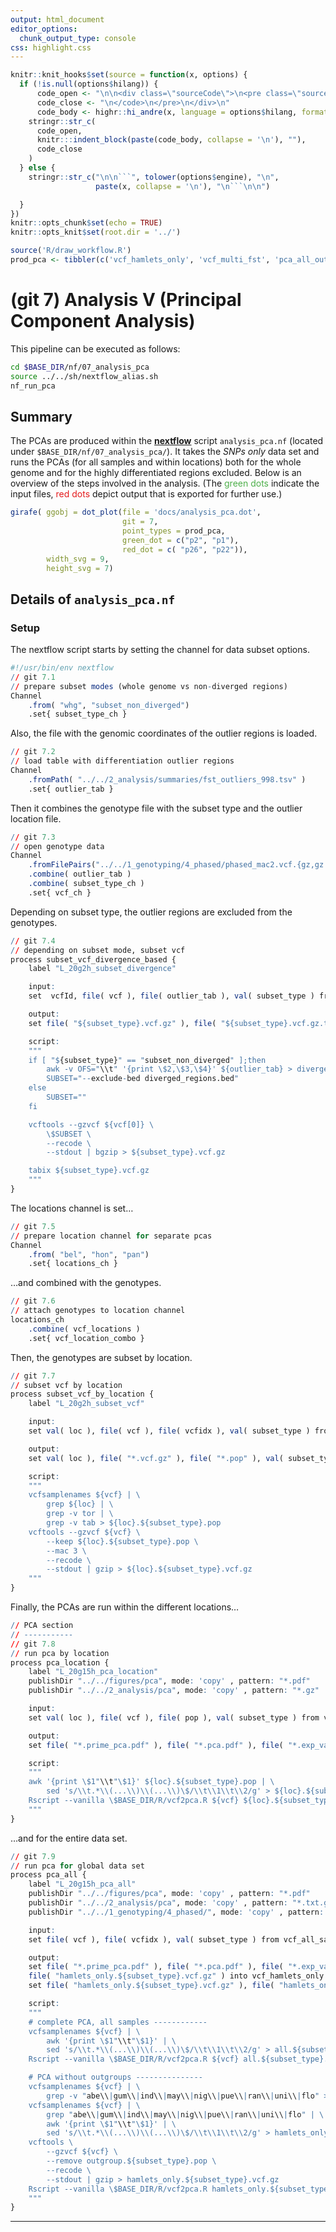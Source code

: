 ```yaml
---
output: html_document
editor_options:
  chunk_output_type: console
css: highlight.css
---
```


```r
knitr::knit_hooks$set(source = function(x, options) {
  if (!is.null(options$hilang)) {
      code_open <- "\n\n<div class=\"sourceCode\">\n<pre class=\"sourceCode\">\n<code class=\"sourceCode\">"
      code_close <- "\n</code>\n</pre>\n</div>\n"
      code_body <- highr::hi_andre(x, language = options$hilang, format = "html")
    stringr::str_c(
      code_open,
      knitr:::indent_block(paste(code_body, collapse = '\n'), ""),
      code_close
    )
  } else {
    stringr::str_c("\n\n```", tolower(options$engine), "\n",
                   paste(x, collapse = '\n'), "\n```\n\n")

  }
})
knitr::opts_chunk$set(echo = TRUE)
knitr::opts_knit$set(root.dir = '../')
```


```r
source('R/draw_workflow.R')
prod_pca <- tibbler(c('vcf_hamlets_only', 'vcf_multi_fst', 'pca_all_out', 'pca_loc_out'))
```

# (git 7) Analysis V (Principal Component Analysis)

This pipeline can be executed as follows:

```sh
cd $BASE_DIR/nf/07_analysis_pca
source ../../sh/nextflow_alias.sh
nf_run_pca
```

## Summary

The PCAs are produced within the [**nextflow**](https://www.nextflow.io/) script `analysis_pca.nf` (located under `$BASE_DIR/nf/07_analysis_pca/`).
It takes the *SNPs only* data set and runs the PCAs (for all samples and within locations) both for the whole genome and for the highly differentiated regions excluded.
Below is an overview of the steps involved in the analysis.
(The <span style="color:#4DAF4A">green dots</span> indicate the input files, <span style="color:#E41A1C">red dots</span> depict output that is exported for further use.)

<div style="max-width:800px; margin:auto;">
```r
girafe( ggobj = dot_plot(file = 'docs/analysis_pca.dot',
                         git = 7,
                         point_types = prod_pca,
                         green_dot = c("p2", "p1"),
                         red_dot = c( "p26", "p22")),
        width_svg = 9,
        height_svg = 7)
```
</div>

## Details of `analysis_pca.nf`

### Setup

The nextflow script starts by setting the channel for data subset options.

:::kclass
```r
#!/usr/bin/env nextflow
// git 7.1
// prepare subset modes (whole genome vs non-diverged regions)
Channel
	.from( "whg", "subset_non_diverged")
	.set{ subset_type_ch }
```

Also, the file with the genomic coordinates of the outlier regions is loaded.

```r
// git 7.2
// load table with differentiation outlier regions
Channel
	.fromPath( "../../2_analysis/summaries/fst_outliers_998.tsv" )
	.set{ outlier_tab }
```

Then it combines the genotype file with the subset type and the outlier location file.

```r
// git 7.3
// open genotype data
Channel
	.fromFilePairs("../../1_genotyping/4_phased/phased_mac2.vcf.{gz,gz.tbi}")
	.combine( outlier_tab )
	.combine( subset_type_ch )
	.set{ vcf_ch }
```

Depending on subset type, the outlier regions are excluded from the genotypes.

```r
// git 7.4
// depending on subset mode, subset vcf
process subset_vcf_divergence_based {
	label "L_20g2h_subset_divergence"

	input:
	set  vcfId, file( vcf ), file( outlier_tab ), val( subset_type ) from vcf_ch

	output:
	set file( "${subset_type}.vcf.gz" ), file( "${subset_type}.vcf.gz.tbi" ), val( subset_type ) into ( vcf_locations, vcf_all_samples_pca )

	script:
	"""
	if [ "${subset_type}" == "subset_non_diverged" ];then
		awk -v OFS="\\t" '{print \$2,\$3,\$4}' ${outlier_tab} > diverged_regions.bed
		SUBSET="--exclude-bed diverged_regions.bed"
	else
		SUBSET=""
	fi

	vcftools --gzvcf ${vcf[0]} \
		\$SUBSET \
		--recode \
		--stdout | bgzip > ${subset_type}.vcf.gz

	tabix ${subset_type}.vcf.gz
	"""
}
```

The locations channel is set...

```r
// git 7.5
// prepare location channel for separate pcas
Channel
	.from( "bel", "hon", "pan")
	.set{ locations_ch }
```

...and combined with the genotypes.

```r
// git 7.6
// attach genotypes to location channel
locations_ch
	.combine( vcf_locations )
	.set{ vcf_location_combo }
```

Then, the genotypes are subset by location.

```r
// git 7.7
// subset vcf by location
process subset_vcf_by_location {
	label "L_20g2h_subset_vcf"

	input:
	set val( loc ), file( vcf ), file( vcfidx ), val( subset_type ) from vcf_location_combo

	output:
	set val( loc ), file( "*.vcf.gz" ), file( "*.pop" ), val( subset_type ) into ( vcf_loc_pca )

	script:
	"""
	vcfsamplenames ${vcf} | \
		grep ${loc} | \
		grep -v tor | \
		grep -v tab > ${loc}.${subset_type}.pop
	vcftools --gzvcf ${vcf} \
		--keep ${loc}.${subset_type}.pop \
		--mac 3 \
		--recode \
		--stdout | gzip > ${loc}.${subset_type}.vcf.gz
	"""
}
```

Finally, the PCAs are run within the different locations...

```r
// PCA section
// -----------
// git 7.8
// run pca by location
process pca_location {
	label "L_20g15h_pca_location"
	publishDir "../../figures/pca", mode: 'copy' , pattern: "*.pdf"
	publishDir "../../2_analysis/pca", mode: 'copy' , pattern: "*.gz"

	input:
	set val( loc ), file( vcf ), file( pop ), val( subset_type ) from vcf_loc_pca

	output:
	set file( "*.prime_pca.pdf" ), file( "*.pca.pdf" ), file( "*.exp_var.txt.gz" ), file( "*.scores.txt.gz" ) into pca_loc_out

	script:
	"""
	awk '{print \$1"\\t"\$1}' ${loc}.${subset_type}.pop | \
		sed 's/\\t.*\\(...\\)\\(...\\)\$/\\t\\1\\t\\2/g' > ${loc}.${subset_type}.pop.txt
	Rscript --vanilla \$BASE_DIR/R/vcf2pca.R ${vcf} ${loc}.${subset_type}.pop.txt 6
	"""
}
```

...and for the entire data set.

```r
// git 7.9
// run pca for global data set
process pca_all {
	label "L_20g15h_pca_all"
	publishDir "../../figures/pca", mode: 'copy' , pattern: "*.pdf"
	publishDir "../../2_analysis/pca", mode: 'copy' , pattern: "*.txt.gz"
	publishDir "../../1_genotyping/4_phased/", mode: 'copy' , pattern: "*.vcf.gz"

	input:
	set file( vcf ), file( vcfidx ), val( subset_type ) from vcf_all_samples_pca

	output:
	set file( "*.prime_pca.pdf" ), file( "*.pca.pdf" ), file( "*.exp_var.txt.gz" ), file( "*.scores.txt.gz" ) into pca_all_out
	file( "hamlets_only.${subset_type}.vcf.gz" ) into vcf_hamlets_only
	set file( "hamlets_only.${subset_type}.vcf.gz" ), file( "hamlets_only.${subset_type}.pop.txt" ) into vcf_multi_fst

	script:
	"""
	# complete PCA, all samples ------------
	vcfsamplenames ${vcf} | \
		awk '{print \$1"\\t"\$1}' | \
		sed 's/\\t.*\\(...\\)\\(...\\)\$/\\t\\1\\t\\2/g' > all.${subset_type}.pop.txt
	Rscript --vanilla \$BASE_DIR/R/vcf2pca.R ${vcf} all.${subset_type}.pop.txt 6

	# PCA without outgroups ---------------
	vcfsamplenames ${vcf} | \
		grep -v "abe\\|gum\\|ind\\|may\\|nig\\|pue\\|ran\\|uni\\|flo" > outgroup.${subset_type}.pop
	vcfsamplenames ${vcf} | \
		grep "abe\\|gum\\|ind\\|may\\|nig\\|pue\\|ran\\|uni\\|flo" | \
		awk '{print \$1"\\t"\$1}' | \
		sed 's/\\t.*\\(...\\)\\(...\\)\$/\\t\\1\\t\\2/g' > hamlets_only.${subset_type}.pop.txt
	vcftools \
		--gzvcf ${vcf} \
		--remove outgroup.${subset_type}.pop \
		--recode \
		--stdout | gzip > hamlets_only.${subset_type}.vcf.gz
	Rscript --vanilla \$BASE_DIR/R/vcf2pca.R hamlets_only.${subset_type}.vcf.gz hamlets_only.${subset_type}.pop.txt 6
	"""
}

```
:::

---
